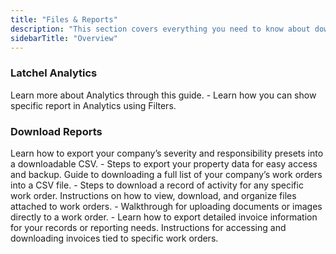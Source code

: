 ```yaml
---
title: "Files & Reports"
description: "This section covers everything you need to know about downloading, uploading, and exporting key files and reports from your Latchel account. Whether it’s accessing work order history, exporting property data, or managing invoices, these guides will walk you through each step."
sidebarTitle: "Overview"
---
```


### **Latchel Analytics**

<CardGroup cols={2}>
  <Card title="Latchel Analytics Overview" icon="chart-mixed" iconType="duotone" href="/s/topic/0TO5e000000h9wqGAA/Latchel-Analytics-Overview">
    Learn more about Analytics through this guide.
  </Card>
  <Card title="Latchel Analytics: Using Filters" icon="filter-list" iconType="duotone" href="/s/topic/0TO5e000000h9wqGAA/Latchel-Analytics-Filters">
    - Learn how you can show specific report in Analytics using Filters.
  </Card>
</CardGroup>

### **Download Reports**

<CardGroup cols={2}>
  <Card title="Export Severity Settings as a CSV File" icon="arrow-up-right-dots" iconType="duotone" href="/s/topic/0TO5e000000h9wqGAA/Export-Severity-Settings-as-a-CSV-File">
    Learn how to export your company’s severity and responsibility presets into a downloadable CSV.
  </Card>
  <Card title="How to Export Properties" icon="file-csv" iconType="duotone" href="/s/topic/0TO5e000000h9wqGAA/How-to-Export-Properties">
    - Steps to export your property data for easy access and backup.
  </Card>
</CardGroup>

<CardGroup cols={2}>
  <Card title="How to Export All Work Orders" icon="arrow-up-from-water-pump" iconType="duotone" href="/s/topic/0TO5e000000h9wqGAA/How-to-Export-All-Work-Orders-New-Experience">
    Guide to downloading a full list of your company’s work orders into a CSV file.
  </Card>
  <Card title="How to Download a Work Order History" icon="arrow-down-short-wide" iconType="duotone" href="/s/topic/0TO5e000000h9wqGAA/How-to-Download-a-Work-Order-History-New-Experience">
    - Steps to download a record of activity for any specific work order.
  </Card>
</CardGroup>

<CardGroup cols={2}>
  <Card title="How to Download or Manage Files from Work Orders" icon="file-arrow-down" iconType="duotone" href="/s/topic/0TO5e000000h9wqGAA/How-to-Download-or-Manage-Files-from-Work-Orders-New-Experience">
    Instructions on how to view, download, and organize files attached to work orders.
  </Card>
  <Card title="How to Upload Files to a Work Order for Property Manager" icon="file-arrow-up" iconType="duotone" href="/s/topic/0TO5e000000h9wqGAA/How-to-Upload-Files-to-a-Work-Order-for-Property-Manager-New-Experience">
    - Walkthrough for uploading documents or images directly to a work order.
  </Card>
</CardGroup>

<CardGroup cols={2}>
  <Card title="How to Export Your Invoice Data to a CSV" icon="file-invoice" iconType="duotone" href="/s/topic/0TO5e000000h9wqGAA/How-to-Export-Your-Invoice-Data-to-a-CSV">
    - Learn how to export detailed invoice information for your records or reporting needs.
  </Card>
  <Card title="How to Download a Work Order Invoice" icon="file-invoice-dollar" iconType="duotone" href="/s/topic/0TO5e000000h9wqGAA/How-to-Download-a-Work-Order-Invoice-New-Experience">
    Instructions for accessing and downloading invoices tied to specific work orders.
  </Card>
</CardGroup>